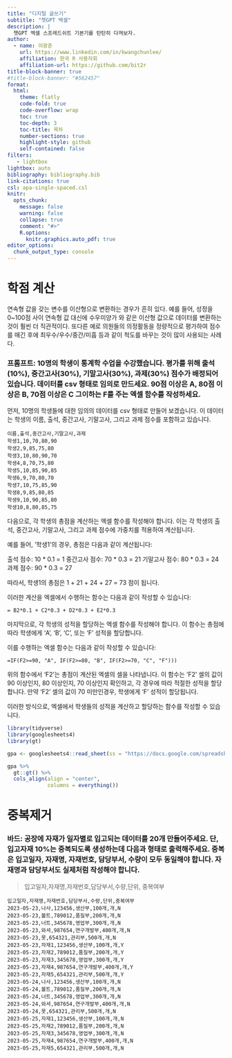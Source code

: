 ```yaml
---
title: "디지털 글쓰기"
subtitle: "챗GPT 엑셀"
description: |
  챗GPT 엑셀 스프레드쉬트 기본기를 탄탄히 다져보자.
author:
  - name: 이광춘
    url: https://www.linkedin.com/in/kwangchunlee/
    affiliation: 한국 R 사용자회
    affiliation-url: https://github.com/bit2r
title-block-banner: true
#title-block-banner: "#562457"
format:
  html:
    theme: flatly
    code-fold: true
    code-overflow: wrap
    toc: true
    toc-depth: 3
    toc-title: 목차
    number-sections: true
    highlight-style: github    
    self-contained: false
filters:
   - lightbox
lightbox: auto
bibliography: bibliography.bib
link-citations: true
csl: apa-single-spaced.csl
knitr:
  opts_chunk: 
    message: false
    warning: false
    collapse: true
    comment: "#>" 
    R.options:
      knitr.graphics.auto_pdf: true
editor_options: 
  chunk_output_type: console
---
```



# 학점 계산

연속형 값을 갖는 변수를 이산형으로 변환하는 경우가 흔히 있다.
예를 들어, 성정을 0~100점 사이 연속형 값 대신에 수우미양가 와 같은 
이산형 값으로 데이터를 변환하는 것이 훨씬 더 직관적이다.
또다른 예로 의원들의 의정활동을 정량적으로 평가하여 점수를 매긴 후에 
최우수/우수/중간/미흡 등과 같이 척도를 바꾸는 것이 많이 사용되는 사례다.

:::{.callout-note collapse="false"}
### 프롬프트: 10명의 학생이 통계학 수업을 수강했습니다. 평가를 위해 출석(10%), 중간고사(30%), 기말고사(30%), 과제(30%) 점수가 배정되어 있습니다. 데이터를 csv 형태로 임의로 만드세요. 90점 이상은 A, 80점 이상은 B, 70점 이상은 C 그이하는 F를 주는 엑셀 함수를 작성하세요.


먼저, 10명의 학생들에 대한 임의의 데이터를 csv 형태로 만들어 보겠습니다. 이 데이터는 학생의 이름, 출석, 중간고사, 기말고사, 그리고 과제 점수를 포함하고 있습니다.

```
이름,출석,중간고사,기말고사,과제
학생1,10,70,80,90
학생2,9,85,75,80
학생3,10,80,90,70
학생4,8,70,75,80
학생5,10,85,90,85
학생6,9,70,80,70
학생7,10,75,85,90
학생8,9,85,80,85
학생9,10,90,85,80
학생10,8,80,85,75
```

다음으로, 각 학생의 총점을 계산하는 엑셀 함수를 작성해야 합니다. 이는 각 학생의 출석, 중간고사, 기말고사, 그리고 과제 점수에 가중치를 적용하여 계산됩니다.

예를 들어, '학생1'의 경우, 총점은 다음과 같이 계산됩니다:

출석 점수: 10 * 0.1 = 1
중간고사 점수: 70 * 0.3 = 21
기말고사 점수: 80 * 0.3 = 24
과제 점수: 90 * 0.3 = 27

따라서, 학생1의 총점은 1 + 21 + 24 + 27 = 73 점이 됩니다.

이러한 계산을 엑셀에서 수행하는 함수는 다음과 같이 작성할 수 있습니다:

```
= B2*0.1 + C2*0.3 + D2*0.3 + E2*0.3
```

마지막으로, 각 학생의 성적을 할당하는 엑셀 함수를 작성해야 합니다. 이 함수는 총점에 따라 학생에게 'A', 'B', 'C', 또는 'F' 성적을 할당합니다.

이를 수행하는 엑셀 함수는 다음과 같이 작성할 수 있습니다:

```
=IF(F2>=90, "A", IF(F2>=80, "B", IF(F2>=70, "C", "F")))
```

위의 함수에서 'F2'는 총점이 계산된 엑셀의 셀을 나타냅니다. 이 함수는 'F2' 셀의 값이 90 이상인지, 80 이상인지, 70 이상인지 확인하고, 각 경우에 따라 적절한 성적을 할당합니다. 만약 'F2' 셀의 값이 70 미만인경우, 학생에게 'F' 성적이 할당됩니다.

이러한 방식으로, 엑셀에서 학생들의 성적을 계산하고 할당하는 함수를 작성할 수 있습니다.
:::


```r
library(tidyverse)
library(googlesheets4)
library(gt)

gpa <- googlesheets4::read_sheet(ss = "https://docs.google.com/spreadsheets/d/1PLIvo8hfZQ_a15NAMiPOAXuTp40ngVIwGRaIh4qaSRo/edit#gid=0", sheet = "학점")

gpa %>% 
  gt::gt() %>% 
  cols_align(align = "center", 
             columns = everything())
```


# 중복제거

:::{.callout-note collapse="false"}
### 바드: 공장에 자재가 일자별로 입고되는 데이터를 20개 만들어주세요. 단, 입고자재 10%는 중복되도록 생성하는데 다음과 형태로 출력해주세요. 중복은 입고일자, 자재명, 자재번호, 담당부서, 수량이 모두 동일해야 합니다. 자재명과 담당부서도 실제처럼 작성해야 합니다.
> 입고일자,자재명,자재번호,담당부서,수량,단위, 중복여부

```
입고일자,자재명,자재번호,담당부서,수량,단위,중복여부
2023-05-23,나사,123456,생산부,100개,개,N
2023-05-23,볼트,789012,품질부,200개,개,N
2023-05-23,너트,345678,영업부,300개,개,N
2023-05-23,와셔,987654,연구개발부,400개,개,N
2023-05-23,못,654321,관리부,500개,개,N
2023-05-23,자재1,123456,생산부,100개,개,Y
2023-05-23,자재2,789012,품질부,200개,개,Y
2023-05-23,자재3,345678,영업부,300개,개,Y
2023-05-23,자재4,987654,연구개발부,400개,개,Y
2023-05-23,자재5,654321,관리부,500개,개,Y
2023-05-24,나사,123456,생산부,100개,개,N
2023-05-24,볼트,789012,품질부,200개,개,N
2023-05-24,너트,345678,영업부,300개,개,N
2023-05-24,와셔,987654,연구개발부,400개,개,N
2023-05-24,못,654321,관리부,500개,개,N
2023-05-25,자재1,123456,생산부,100개,개,N
2023-05-25,자재2,789012,품질부,200개,개,N
2023-05-25,자재3,345678,영업부,300개,개,N
2023-05-25,자재4,987654,연구개발부,400개,개,N
2023-05-25,자재5,654321,관리부,500개,개,N
```

:::

